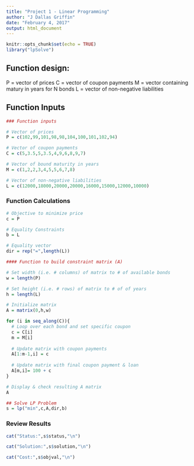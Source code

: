 ```yaml
---
title: "Project 1 - Linear Programming"
author: "J Dallas Griffin"
date: "February 4, 2017"
output: html_document
---
```


```r
knitr::opts_chunk$set(echo = TRUE)
library("lpSolve")
```
## Function design:
P = vector of prices
C = vector of coupon payments
M = vector containing matury in years for N bonds
L = vector of non-negative liabilities

## Function Inputs
```r
### Function inputs

# Vector of prices
P = c(102,99,101,98,98,104,100,101,102,94)

# Vector of coupon payments
C = c(5,3.5,5,3.5,4,9,6,8,9,7)

# Vector of bound maturity in years
M = c(1,2,2,3,4,5,5,6,7,8)

# Vector of non-negative liabilities
L = c(12000,18000,20000,20000,16000,15000,12000,10000)
```

### Function Calculations

```r
# Objective to minimize price
c = P

# Equality Constraints
b = L

# Equality vector
dir = rep("=",length(L))

#### Function to build constraint matrix (A)

# Set width (i.e. # columns) of matrix to # of available bonds
w = length(P)

# Set height (i.e. # rows) of matrix to # of of years
h = length(L)

# Initialize matrix
A = matrix(0,h,w)

for (i in seq_along(C)){
  # Loop over each bond and set specific coupon 
  c = C[i]
  m = M[i]
  
  # Update matrix with coupon payments
  A[1:m-1,i] = c
  
  # Update matrix with final coupon payment & loan
  A[m,i]= 100 + c
}

# Display & check resulting A matrix
A

## Solve LP Problem
s = lp("min",c,A,dir,b)
```

### Review Results

```r
cat("Status:",s$status,"\n")

cat("Solution:",s$solution,"\n")

cat("Cost:",s$objval,"\n")
```
